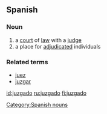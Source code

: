 ==Spanish==
===Noun===
{{es-noun-m}}

# a [[court]] of [[law]] with a [[judge]]
# a place for [[adjudicated]] individuals

===Related terms===
*[[juez]]
*[[juzgar]]

[[Category:Spanish nouns]]

[[id:juzgado]]
[[ru:juzgado]]
[[fi:juzgado]]